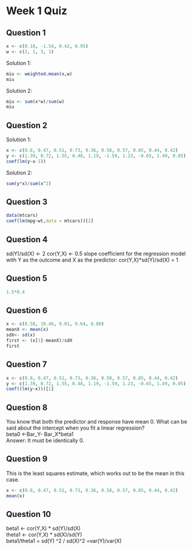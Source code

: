 # Week 1 Quiz
## Question 1
```r
x <- c(0.18, -1.54, 0.42, 0.95)
w <- c(2, 1, 3, 1)
```
Solution 1:
```r
miu <- weighted.mean(x,w)
miu
```
Solution 2:
```r
miu <- sum(x*w)/sum(w)
miu
```

## Question 2
Solution 1:
```r
x <- c(0.8, 0.47, 0.51, 0.73, 0.36, 0.58, 0.57, 0.85, 0.44, 0.42)
y <- c(1.39, 0.72, 1.55, 0.48, 1.19, -1.59, 1.23, -0.65, 1.49, 0.05)
coef(lm(y~x-1))
```
Solution 2:
```r
sum(y*x)/sum(x^2)
```

## Question 3
```r
data(mtcars)
coef(lm(mpg~wt,data = mtcars))[2]
```

## Question 4
sd(Y)/sd(X) <- 2
cor(Y,X) <- 0.5
slope coefficient for the regression model with Y as the outcome and 
X as the predictor:
cor(Y,X)*sd(Y)/sd(X) = 1

## Question 5
```r
1.5*0.4
```

## Question 6
```r
x <- c(8.58, 10.46, 9.01, 9.64, 8.86)
meanX <- mean(x)
sdX<- sd(x)
first <- (x[1]-meanX)/sdX
first
```

## Question 7
```r
x <- c(0.8, 0.47, 0.51, 0.73, 0.36, 0.58, 0.57, 0.85, 0.44, 0.42)
y <- c(1.39, 0.72, 1.55, 0.48, 1.19, -1.59, 1.23, -0.65, 1.49, 0.05)
coef((lm(y~x)))[1]
```

## Question 8
You know that both the predictor and response have mean 0. 
What can be said about the intercept when you fit a linear regression?       
beta0 <-Bar_Y- Bar_X*beta1  
Answer: It must be identically 0.

## Question 9
This is the least squares estimate, which works out to be the mean in this case.
```r
x <- c(0.8, 0.47, 0.51, 0.73, 0.36, 0.58, 0.57, 0.85, 0.44, 0.42)
mean(x)
```

## Question 10
beta1 <- cor(Y,X) * sd(Y)/sd(X)  
theta1 <- cor(Y,X) * sd(X)/sd(Y)  
beta1/theta1 = sd(Y) ^2 / sd(X)^2  =var(Y)/var(X)



